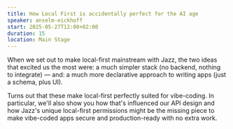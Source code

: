 ```yaml
---
title: How Local First is accidentally perfect for the AI age
speaker: anselm-eickhoff
start: 2025-05-27T12:00+02:00
duration: 15
location: Main Stage
---
```


When we set out to make local-first mainstream with Jazz, the two ideas that excited us the most were: a much simpler stack (no backend, nothing to integrate) — and: a much more declarative approach to writing apps (just a schema, plus UI).

Turns out that these make local-first perfectly suited for vibe-coding. In particular, we'll also show you how that's influenced our API design and how Jazz's unique local-first permissions might be the missing piece to make vibe-coded apps secure and production-ready with no extra work. 
